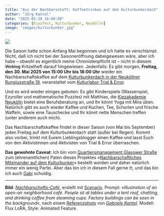```yaml
---
title: "Aus der Nachbarschaft: Kaffeetrinken auf dem Kulturbunkerdach"
author: "Jörg Kantel"
date: "2025-05-28 16:00:00"
categories: [Kiezfest, Kulturbunker, Neukölln]
image: "images/kulturbunker.jpg"
---
```


[![](images/kulturbunker-b.jpg)](https://www.flickr.com/photos/schockwellenreiter/54548748006/)

Die Saison hatte schon Anfang Mai begonnen und ich hatte es verschlampt. Nicht, daß ich nicht bei der Saisoneröffnung dabeigewesen wäre, aber ich habe -- obwohl es eigentlich meine Chronistenpflicht ist -- nicht in diesem ~~Weblog~~ Kritzelheft darauf hingewiesen. Jedenfalls: Es gibt morgen, **Freitag, den 30. Mai 2025 von 15:00 Uhr bis 18:00 Uhr** wieder ein Nachbarschaftskaffee auf dem [Kulturbunkerdach in der Neuköllner Rungiusstraße&nbsp;19](https://kantel.github.io/posts/2023100601_kulturbunker/), veranstaltet vom [Kulturlabor Trial & Error](https://www.trial-error.org/projekte-1/kulturbunkerdach/).

Und es wird wieder einiges geboten: Es gibt Kinderspiele (Wasserspiel, Ezyroller und mathematische Puzzles) mit Matthias, die [Kiezakademie Neukölln](https://www.kiezakademie-neukoelln.de/) bietet eine Berufsberatung an, und Ihr könnt Yoga mit Mira üben. Natürlich gibt es auch wieder Kaffee und Kuchen, Tee, Schorlen und frische Waffeln, sowie eine Tauschecke und Ihr könnt nette Menschen treffen (unter anderem auch mich).

Das Nachbarschaftskaffee findet in dieser Saison (von Mai bis September) jeden Freitag auf dem Kulturbunkerdach statt (außer bei Regen). Kommt also vorbei, trinkt mit Eurem Lieblingsblogger einen Kaffee und lasst Euch von den Aktivistinnen und Aktivisten von Trial&nbsp;& Error überraschen.

**Das gewohnte Caveat**: Ich bin vom [Quartiersmanagement Glasower Straße](https://qm-glasower-strasse.de/) zum (ehrenamtlichen) Paten dieses Projektes »[Nachbarschaftliches Miteinander auf dem Kulturbunker](https://qm-glasower-strasse.de/nachbarschaftscafe-auf-dem-kulturbunker-wieder-geoeffnet/)« bestellt worden und daher natürlich immer ein wenig Partei. Aber das bin ich in diesem Fall gerne&nbsp;🤓, und das bin ich auch [Gabi](https://kantel.github.io/posts/2024041901_rip_gabi/) schuldig.

---

**Bild**: *[Nachbarschafts-Café](https://www.flickr.com/photos/schockwellenreiter/54548748006/)*, erstellt mit [Scenario](http://cognitiones.kantel-chaos-team.de/technikgeschichte/rechnerundnetze/scenario.html). Prompt: »*Illustration of an open-air neighborhood café. People sit at tables under a tent roof, chatting, and drinking coffee from steaming cups. Factory buildings can be seen in the background*«, nach einem [Referenzphoto](https://www.flickr.com/photos/schockwellenreiter/47040431434/) von *[Gabriele Kantel](https://kantel.github.io/posts/2024041901_rip_gabi/)*. Modell: Flux LoRA, Style: Animated Feature.